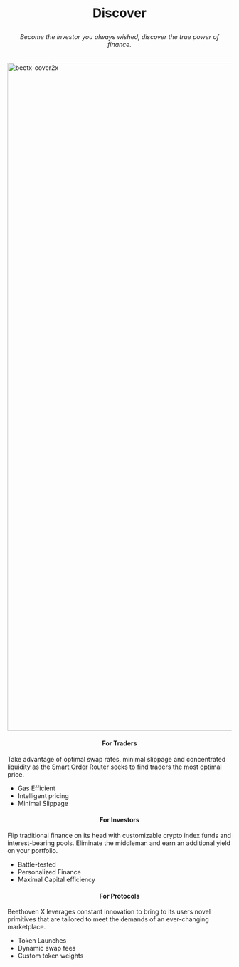 # <p align="center"> Discover </p>
###### <p align="center"> _Become the investor you always wished, discover the true power of finance._ </p>
<img width="1500" alt="beetx-cover2x " src="https://user-images.githubusercontent.com/109503546/207256200-4c50779e-138e-4bc6-bee0-4719815665c1.png">

#### <p align="center"> For Traders </p>

Take advantage of optimal swap rates, minimal slippage and concentrated liquidity as the Smart Order Router seeks to find traders the most optimal price.

* Gas Efficient
* Intelligent pricing 
* Minimal Slippage

#### <p align="center"> For Investors </p>

Flip traditional finance on its head with customizable crypto index funds and interest-bearing pools. Eliminate the middleman and earn an additional yield on your portfolio.
 
* Battle-tested 
* Personalized Finance
* Maximal Capital efficiency 

#### <p align="center"> For Protocols </p>

Beethoven X leverages constant innovation to bring to its users novel primitives that are tailored to meet the demands of an ever-changing marketplace.

* Token Launches
* Dynamic swap fees
* Custom token weights
